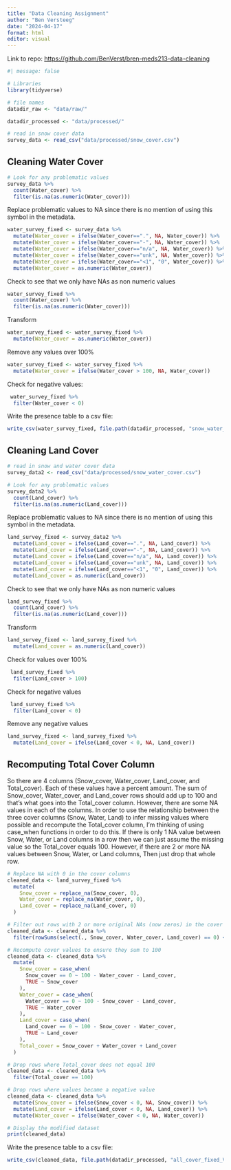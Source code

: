 ```yaml
---
title: "Data Cleaning Assignment"
author: "Ben Versteeg"
date: "2024-04-17"
format: html
editor: visual
---
```


Link to repo: <https://github.com/BenVerst/bren-meds213-data-cleaning>

```r
#| message: false  

# Libraries
library(tidyverse)

# file names
datadir_raw <- "data/raw/"

datadir_processed <- "data/processed/"

# read in snow cover data
survey_data <- read_csv("data/processed/snow_cover.csv")
```

## Cleaning Water Cover

```r
# Look for any problematic values
survey_data %>%
  count(Water_cover) %>%
  filter(is.na(as.numeric(Water_cover)))
```

Replace problematic values to NA since there is no mention of using this symbol in the metadata.

```r
water_survey_fixed <- survey_data %>%
  mutate(Water_cover = ifelse(Water_cover==".", NA, Water_cover)) %>%
  mutate(Water_cover = ifelse(Water_cover=="-", NA, Water_cover)) %>%
  mutate(Water_cover = ifelse(Water_cover=="n/a", NA, Water_cover)) %>%
  mutate(Water_cover = ifelse(Water_cover=="unk", NA, Water_cover)) %>%
  mutate(Water_cover = ifelse(Water_cover=="<1", "0", Water_cover)) %>%
  mutate(Water_cover = as.numeric(Water_cover))
```

Check to see that we only have NAs as non numeric values

```r
water_survey_fixed %>%
  count(Water_cover) %>%
  filter(is.na(as.numeric(Water_cover)))
```

Transform

```r
water_survey_fixed <- water_survey_fixed %>%
  mutate(Water_cover = as.numeric(Water_cover))
```

Remove any values over 100%

```r
water_survey_fixed <- water_survey_fixed %>%
  mutate(Water_cover = ifelse(Water_cover > 100, NA, Water_cover))
```

Check for negative values:

```r
 water_survey_fixed %>%
  filter(Water_cover < 0)
```

Write the presence table to a csv file:

```r
write_csv(water_survey_fixed, file.path(datadir_processed, "snow_water_cover.csv"))
```

## Cleaning Land Cover

```r
# read in snow and water cover data
survey_data2 <- read_csv("data/processed/snow_water_cover.csv")
```

```r
# Look for any problematic values
survey_data2 %>%
  count(Land_cover) %>%
  filter(is.na(as.numeric(Land_cover)))
```

Replace problematic values to NA since there is no mention of using this symbol in the metadata.

```r
land_survey_fixed <- survey_data2 %>%
  mutate(Land_cover = ifelse(Land_cover==".", NA, Land_cover)) %>%
  mutate(Land_cover = ifelse(Land_cover=="-", NA, Land_cover)) %>%
  mutate(Land_cover = ifelse(Land_cover=="n/a", NA, Land_cover)) %>%
  mutate(Land_cover = ifelse(Land_cover=="unk", NA, Land_cover)) %>%
  mutate(Land_cover = ifelse(Land_cover=="<1", "0", Land_cover)) %>%
  mutate(Land_cover = as.numeric(Land_cover))
```

Check to see that we only have NAs as non numeric values

```r
land_survey_fixed %>%
  count(Land_cover) %>%
  filter(is.na(as.numeric(Land_cover)))
```

Transform

```r
land_survey_fixed <- land_survey_fixed %>%
  mutate(Land_cover = as.numeric(Land_cover))
```

Check for values over 100%

```r
 land_survey_fixed %>%
  filter(Land_cover > 100)
```

Check for negative values

```r
 land_survey_fixed %>%
  filter(Land_cover < 0)
```

Remove any negative values

```r
land_survey_fixed <- land_survey_fixed %>%
  mutate(Land_cover = ifelse(Land_cover < 0, NA, Land_cover))
```

## Recomputing Total Cover Column

So there are 4 columns (Snow_cover, Water_cover, Land_cover, and Total_cover). Each of these values have a percent amount. The sum of Snow_cover, Water_cover, and Land_cover rows should add up to 100 and that's what goes into the Total_cover column. However, there are some NA values in each of the columns. In order to use the relationship between the three cover columns (Snow, Water, Land) to infer missing values where possible and recompute the Total_cover column, I'm thinking of using case_when functions in order to do this. If there is only 1 NA value between Snow, Water, or Land columns in a row then we can just assume the missing value so the Total_cover equals 100. However, if there are 2 or more NA values between Snow, Water, or Land columns, Then just drop that whole row.

```r
# Replace NA with 0 in the cover columns
cleaned_data <- land_survey_fixed %>%
  mutate(
    Snow_cover = replace_na(Snow_cover, 0),
    Water_cover = replace_na(Water_cover, 0),
    Land_cover = replace_na(Land_cover, 0)
  )

# Filter out rows with 2 or more original NAs (now zeros) in the cover columns
cleaned_data <- cleaned_data %>%
  filter(rowSums(select(., Snow_cover, Water_cover, Land_cover) == 0) <= 2)

# Recompute cover values to ensure they sum to 100
cleaned_data <- cleaned_data %>%
  mutate(
    Snow_cover = case_when(
      Snow_cover == 0 ~ 100 - Water_cover - Land_cover,
      TRUE ~ Snow_cover
    ),
    Water_cover = case_when(
      Water_cover == 0 ~ 100 - Snow_cover - Land_cover,
      TRUE ~ Water_cover
    ),
    Land_cover = case_when(
      Land_cover == 0 ~ 100 - Snow_cover - Water_cover,
      TRUE ~ Land_cover
    ),
    Total_cover = Snow_cover + Water_cover + Land_cover
  )

# Drop rows where Total_cover does not equal 100
cleaned_data <- cleaned_data %>%
  filter(Total_cover == 100)

# Drop rows where values became a negative value
cleaned_data <- cleaned_data %>%
  mutate(Snow_cover = ifelse(Snow_cover < 0, NA, Snow_cover)) %>% 
  mutate(Land_cover = ifelse(Land_cover < 0, NA, Land_cover)) %>% 
  mutate(Water_cover = ifelse(Water_cover < 0, NA, Water_cover))

# Display the modified dataset
print(cleaned_data)
```

Write the presence table to a csv file:

```r
write_csv(cleaned_data, file.path(datadir_processed, "all_cover_fixed_VersteegBen.csv"))
```
